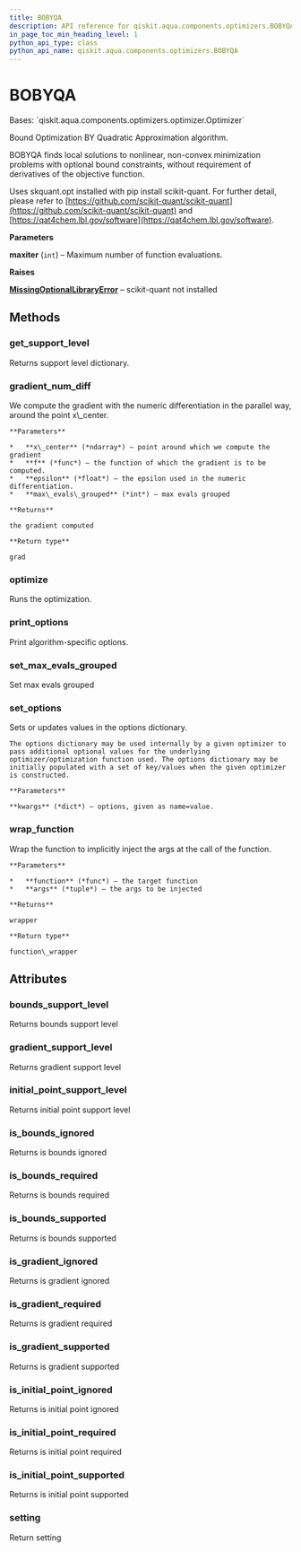 ```yaml
---
title: BOBYQA
description: API reference for qiskit.aqua.components.optimizers.BOBYQA
in_page_toc_min_heading_level: 1
python_api_type: class
python_api_name: qiskit.aqua.components.optimizers.BOBYQA
---
```


# BOBYQA

<Class id="qiskit.aqua.components.optimizers.BOBYQA" isDedicatedPage={true} github="https://github.com/qiskit-community/qiskit-aqua/tree/stable/0.9/qiskit/aqua/components/optimizers/bobyqa.py" signature="BOBYQA(maxiter=1000)">
  Bases: `qiskit.aqua.components.optimizers.optimizer.Optimizer`

  Bound Optimization BY Quadratic Approximation algorithm.

  BOBYQA finds local solutions to nonlinear, non-convex minimization problems with optional bound constraints, without requirement of derivatives of the objective function.

  Uses skquant.opt installed with pip install scikit-quant. For further detail, please refer to [https://github.com/scikit-quant/scikit-quant](https://github.com/scikit-quant/scikit-quant) and [https://qat4chem.lbl.gov/software](https://qat4chem.lbl.gov/software).

  **Parameters**

  **maxiter** (`int`) – Maximum number of function evaluations.

  **Raises**

  [**MissingOptionalLibraryError**](qiskit.aqua.MissingOptionalLibraryError "qiskit.aqua.MissingOptionalLibraryError") – scikit-quant not installed

  ## Methods

  ### get\_support\_level

  <Function id="qiskit.aqua.components.optimizers.BOBYQA.get_support_level" signature="BOBYQA.get_support_level()">
    Returns support level dictionary.
  </Function>

  ### gradient\_num\_diff

  <Function id="qiskit.aqua.components.optimizers.BOBYQA.gradient_num_diff" signature="static BOBYQA.gradient_num_diff(x_center, f, epsilon, max_evals_grouped=1)">
    We compute the gradient with the numeric differentiation in the parallel way, around the point x\_center.

    **Parameters**

    *   **x\_center** (*ndarray*) – point around which we compute the gradient
    *   **f** (*func*) – the function of which the gradient is to be computed.
    *   **epsilon** (*float*) – the epsilon used in the numeric differentiation.
    *   **max\_evals\_grouped** (*int*) – max evals grouped

    **Returns**

    the gradient computed

    **Return type**

    grad
  </Function>

  ### optimize

  <Function id="qiskit.aqua.components.optimizers.BOBYQA.optimize" signature="BOBYQA.optimize(num_vars, objective_function, gradient_function=None, variable_bounds=None, initial_point=None)">
    Runs the optimization.
  </Function>

  ### print\_options

  <Function id="qiskit.aqua.components.optimizers.BOBYQA.print_options" signature="BOBYQA.print_options()">
    Print algorithm-specific options.
  </Function>

  ### set\_max\_evals\_grouped

  <Function id="qiskit.aqua.components.optimizers.BOBYQA.set_max_evals_grouped" signature="BOBYQA.set_max_evals_grouped(limit)">
    Set max evals grouped
  </Function>

  ### set\_options

  <Function id="qiskit.aqua.components.optimizers.BOBYQA.set_options" signature="BOBYQA.set_options(**kwargs)">
    Sets or updates values in the options dictionary.

    The options dictionary may be used internally by a given optimizer to pass additional optional values for the underlying optimizer/optimization function used. The options dictionary may be initially populated with a set of key/values when the given optimizer is constructed.

    **Parameters**

    **kwargs** (*dict*) – options, given as name=value.
  </Function>

  ### wrap\_function

  <Function id="qiskit.aqua.components.optimizers.BOBYQA.wrap_function" signature="static BOBYQA.wrap_function(function, args)">
    Wrap the function to implicitly inject the args at the call of the function.

    **Parameters**

    *   **function** (*func*) – the target function
    *   **args** (*tuple*) – the args to be injected

    **Returns**

    wrapper

    **Return type**

    function\_wrapper
  </Function>

  ## Attributes

  ### bounds\_support\_level

  <Attribute id="qiskit.aqua.components.optimizers.BOBYQA.bounds_support_level">
    Returns bounds support level
  </Attribute>

  ### gradient\_support\_level

  <Attribute id="qiskit.aqua.components.optimizers.BOBYQA.gradient_support_level">
    Returns gradient support level
  </Attribute>

  ### initial\_point\_support\_level

  <Attribute id="qiskit.aqua.components.optimizers.BOBYQA.initial_point_support_level">
    Returns initial point support level
  </Attribute>

  ### is\_bounds\_ignored

  <Attribute id="qiskit.aqua.components.optimizers.BOBYQA.is_bounds_ignored">
    Returns is bounds ignored
  </Attribute>

  ### is\_bounds\_required

  <Attribute id="qiskit.aqua.components.optimizers.BOBYQA.is_bounds_required">
    Returns is bounds required
  </Attribute>

  ### is\_bounds\_supported

  <Attribute id="qiskit.aqua.components.optimizers.BOBYQA.is_bounds_supported">
    Returns is bounds supported
  </Attribute>

  ### is\_gradient\_ignored

  <Attribute id="qiskit.aqua.components.optimizers.BOBYQA.is_gradient_ignored">
    Returns is gradient ignored
  </Attribute>

  ### is\_gradient\_required

  <Attribute id="qiskit.aqua.components.optimizers.BOBYQA.is_gradient_required">
    Returns is gradient required
  </Attribute>

  ### is\_gradient\_supported

  <Attribute id="qiskit.aqua.components.optimizers.BOBYQA.is_gradient_supported">
    Returns is gradient supported
  </Attribute>

  ### is\_initial\_point\_ignored

  <Attribute id="qiskit.aqua.components.optimizers.BOBYQA.is_initial_point_ignored">
    Returns is initial point ignored
  </Attribute>

  ### is\_initial\_point\_required

  <Attribute id="qiskit.aqua.components.optimizers.BOBYQA.is_initial_point_required">
    Returns is initial point required
  </Attribute>

  ### is\_initial\_point\_supported

  <Attribute id="qiskit.aqua.components.optimizers.BOBYQA.is_initial_point_supported">
    Returns is initial point supported
  </Attribute>

  ### setting

  <Attribute id="qiskit.aqua.components.optimizers.BOBYQA.setting">
    Return setting
  </Attribute>
</Class>

